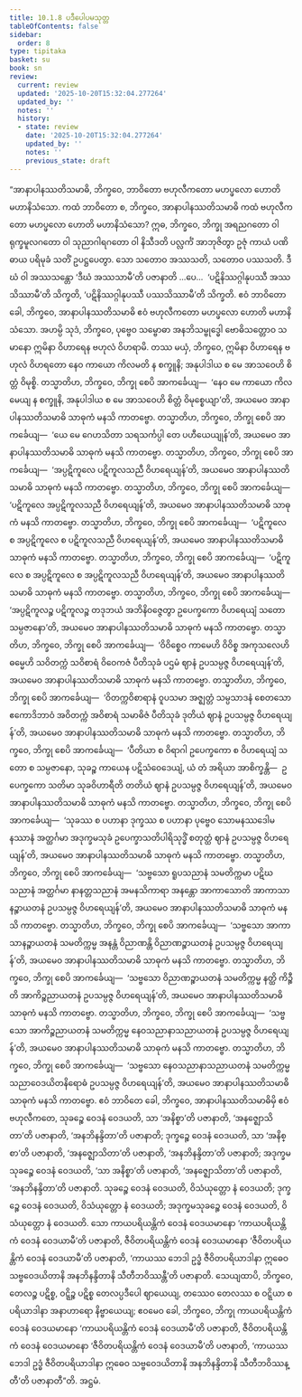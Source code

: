 ```yaml
---
title: 10.1.8 ပဒီပေါပမသုတ္တ
tableOfContents: false
sidebar:
  order: 8
type: tipitaka
basket: su
book: sn
review:
  current: review
  updated: '2025-10-20T15:32:04.277264'
  updated_by: ''
  notes: ''
  history:
  - state: review
    date: '2025-10-20T15:32:04.277264'
    updated_by: ''
    notes: ''
    previous_state: draft
---
```



<DynamicBreadcrumb />


<ReviewStatus review={frontmatter.review} showDetails={true} />

<HypothesisAnnotation frontmatter={frontmatter} />

<Division number="984" book="sn" e="ch" v="18" p="429">

<Paragraph number="1671" book="sn">
“အာနာပါနဿတိသမာဓိ, ဘိက္ခဝေ, ဘာဝိတော ဗဟုလီကတော မဟပ္ဖလော ဟောတိ မဟာနိသံသော. ကထံ ဘာဝိတော စ, ဘိက္ခဝေ, အာနာပါနဿတိသမာဓိ ကထံ ဗဟုလီကတော မဟပ္ဖလော ဟောတိ မဟာနိသံသော?
</Paragraph>

<Paragraph number="1672" book="sn">
ဣဓ, ဘိက္ခဝေ, ဘိက္ခု အရညဂတော ဝါ ရုက္ခမူလဂတော ဝါ သုညာဂါရဂတော ဝါ နိသီဒတိ ပလ္လင်္ကံ အာဘုဇိတွာ ဥဇုံ ကာယံ ပဏိဓာယ ပရိမုခံ သတိံ ဥပဋ္ဌပေတွာ. သော သတောဝ အဿသတိ, သတောဝ ပဿသတိ. ဒီဃံ ဝါ အဿသန္တော ‘ဒီဃံ အဿသာမီ’တိ ပဇာနာတိ …ပေ…  ‘ပဋိနိဿဂ္ဂါနုပဿီ အဿသိဿာမီ’တိ သိက္ခတိ, ‘ပဋိနိဿဂ္ဂါနုပဿီ ပဿသိဿာမီ’တိ သိက္ခတိ. ဧဝံ ဘာဝိတော ခေါ, ဘိက္ခဝေ, အာနာပါနဿတိသမာဓိ ဧဝံ ဗဟုလီကတော မဟပ္ဖလော ဟောတိ မဟာနိသံသော.
</Paragraph>

<Paragraph number="1673" book="sn">
အဟမ္ပိ သုဒံ, ဘိက္ခဝေ, ပုဗ္ဗေဝ သမ္ဗောဓာ အနဘိသမ္ဗုဒ္ဓေါ ဗောဓိသတ္တောဝ သမာနော ဣမိနာ ဝိဟာရေန ဗဟုလံ ဝိဟရာမိ. တဿ မယှံ, ဘိက္ခဝေ, ဣမိနာ ဝိဟာရေန ဗဟုလံ ဝိဟရတော နေဝ ကာယော ကိလမတိ န စက္ခူနိ; အနုပါဒါယ စ မေ အာသဝေဟိ စိတ္တံ ဝိမုစ္စိ.
</Paragraph>

<Paragraph number="1674" book="sn">
တသ္မာတိဟ, ဘိက္ခဝေ, ဘိက္ခု စေပိ အာကင်္ခေယျ—  ‘နေဝ မေ ကာယော ကိလမေယျ န စက္ခူနိ, အနုပါဒါယ စ မေ အာသဝေဟိ စိတ္တံ ဝိမုစ္စေယျာ’တိ, အယမေဝ အာနာပါနဿတိသမာဓိ သာဓုကံ မနသိ ကာတဗ္ဗော.
</Paragraph>

<Paragraph number="1675" book="sn">
တသ္မာတိဟ, ဘိက္ခဝေ, ဘိက္ခု စေပိ အာကင်္ခေယျ—  ‘ယေ မေ ဂေဟသိတာ သရသင်္ကပ္ပါ တေ ပဟီယေယျုန်’တိ, အယမေဝ အာနာပါနဿတိသမာဓိ သာဓုကံ မနသိ ကာတဗ္ဗော.
</Paragraph>

<Paragraph number="1676" book="sn">
တသ္မာတိဟ, ဘိက္ခဝေ, ဘိက္ခု စေပိ အာကင်္ခေယျ—  ‘အပ္ပဋိကူလေ ပဋိကူလသညီ ဝိဟရေယျန်’တိ, အယမေဝ အာနာပါနဿတိသမာဓိ သာဓုကံ မနသိ ကာတဗ္ဗော.
</Paragraph>

<Paragraph number="1677" book="sn">
တသ္မာတိဟ, ဘိက္ခဝေ, ဘိက္ခု စေပိ အာကင်္ခေယျ—  ‘ပဋိကူလေ အပ္ပဋိကူလသညီ ဝိဟရေယျန်’တိ, အယမေဝ အာနာပါနဿတိသမာဓိ သာဓုကံ မနသိ ကာတဗ္ဗော.
</Paragraph>

<Paragraph number="1678" book="sn">
တသ္မာတိဟ, ဘိက္ခဝေ, ဘိက္ခု စေပိ အာကင်္ခေယျ—  ‘ပဋိကူလေ စ အပ္ပဋိကူလေ စ ပဋိကူလသညီ ဝိဟရေယျန်’တိ, အယမေဝ အာနာပါနဿတိသမာဓိ သာဓုကံ မနသိ ကာတဗ္ဗော.
</Paragraph>

<Paragraph number="1679" book="sn">
တသ္မာတိဟ, ဘိက္ခဝေ, ဘိက္ခု စေပိ အာကင်္ခေယျ—  ‘ပဋိကူလေ စ အပ္ပဋိကူလေ စ အပ္ပဋိကူလသညီ ဝိဟရေယျန်’တိ, အယမေဝ အာနာပါနဿတိသမာဓိ သာဓုကံ မနသိ ကာတဗ္ဗော.
</Paragraph>

<Paragraph number="1680" book="sn">
တသ္မာတိဟ, ဘိက္ခဝေ, ဘိက္ခု စေပိ အာကင်္ခေယျ—  ‘အပ္ပဋိကူလဉ္စ ပဋိကူလဉ္စ တဒုဘယံ အဘိနိဝဇ္ဇေတွာ ဥပေက္ခကော ဝိဟရေယျံ သတော သမ္ပဇာနော’တိ, အယမေဝ အာနာပါနဿတိသမာဓိ သာဓုကံ မနသိ ကာတဗ္ဗော.
</Paragraph>

<Paragraph number="1681" book="sn">
တသ္မာတိဟ, ဘိက္ခဝေ, ဘိက္ခု စေပိ အာကင်္ခေယျ—  ‘ဝိဝိစ္စေဝ ကာမေဟိ ဝိဝိစ္စ အကုသလေဟိ ဓမ္မေဟိ သဝိတက္ကံ သဝိစာရံ ဝိဝေကဇံ ပီတိသုခံ ပဌမံ ဈာနံ ဥပသမ္ပဇ္ဇ ဝိဟရေယျန်’တိ, အယမေဝ အာနာပါနဿတိသမာဓိ သာဓုကံ မနသိ ကာတဗ္ဗော.
</Paragraph>

<Paragraph number="1682" book="sn">
တသ္မာတိဟ, ဘိက္ခဝေ, ဘိက္ခု စေပိ အာကင်္ခေယျ—  ‘ဝိတက္ကဝိစာရာနံ ဝူပသမာ အဇ္ဈတ္တံ သမ္ပသာဒနံ စေတသော ဧကောဒိဘာဝံ အဝိတက္ကံ အဝိစာရံ သမာဓိဇံ ပီတိသုခံ ဒုတိယံ ဈာနံ ဥပသမ္ပဇ္ဇ ဝိဟရေယျန်’တိ, အယမေဝ အာနာပါနဿတိသမာဓိ သာဓုကံ မနသိ ကာတဗ္ဗော.
</Paragraph>

<Paragraph number="1683" book="sn">
တသ္မာတိဟ, ဘိက္ခဝေ, ဘိက္ခု စေပိ အာကင်္ခေယျ—  ‘ပီတိယာ စ ဝိရာဂါ ဥပေက္ခကော စ ဝိဟရေယျံ သတော စ သမ္ပဇာနော, သုခဉ္စ ကာယေန ပဋိသံဝေဒေယျံ, ယံ တံ အရိယာ အာစိက္ခန္တိ—  ဥပေက္ခကော သတိမာ သုခဝိဟာရီတိ တတိယံ ဈာနံ ဥပသမ္ပဇ္ဇ ဝိဟရေယျန်’တိ, အယမေဝ အာနာပါနဿတိသမာဓိ သာဓုကံ မနသိ ကာတဗ္ဗော.
</Paragraph>

<Paragraph number="1684" book="sn">
တသ္မာတိဟ, ဘိက္ခဝေ, ဘိက္ခု စေပိ အာကင်္ခေယျ—  ‘သုခဿ စ ပဟာနာ ဒုက္ခဿ စ ပဟာနာ ပုဗ္ဗေဝ သောမနဿဒေါမနဿာနံ အတ္ထင်္ဂမာ အဒုက္ခမသုခံ ဥပေက္ခာသတိပါရိသုဒ္ဓိံ စတုတ္ထံ ဈာနံ ဥပသမ္ပဇ္ဇ ဝိဟရေယျန်’တိ, အယမေဝ အာနာပါနဿတိသမာဓိ သာဓုကံ မနသိ ကာတဗ္ဗော.
</Paragraph>

<Paragraph number="1685" book="sn">
တသ္မာတိဟ, ဘိက္ခဝေ, ဘိက္ခု စေပိ အာကင်္ခေယျ—  ‘သဗ္ဗသော ရူပသညာနံ သမတိက္ကမာ ပဋိဃသညာနံ အတ္ထင်္ဂမာ နာနတ္တသညာနံ အမနသိကာရာ အနန္တော အာကာသောတိ အာကာသာနဉ္စာယတနံ ဥပသမ္ပဇ္ဇ ဝိဟရေယျန်’တိ, အယမေဝ အာနာပါနဿတိသမာဓိ သာဓုကံ မနသိ ကာတဗ္ဗော.
</Paragraph>

<Paragraph number="1686" book="sn">
တသ္မာတိဟ, ဘိက္ခဝေ, ဘိက္ခု စေပိ အာကင်္ခေယျ—  ‘သဗ္ဗသော အာကာသာနဉ္စာယတနံ သမတိက္ကမ္မ အနန္တံ ဝိညာဏန္တိ ဝိညာဏဉ္စာယတနံ ဥပသမ္ပဇ္ဇ ဝိဟရေယျန်’တိ, အယမေဝ အာနာပါနဿတိသမာဓိ သာဓုကံ မနသိ ကာတဗ္ဗော.
</Paragraph>

<Paragraph number="1687" book="sn">
တသ္မာတိဟ, ဘိက္ခဝေ, ဘိက္ခု စေပိ အာကင်္ခေယျ—  ‘သဗ္ဗသော ဝိညာဏဉ္စာယတနံ သမတိက္ကမ္မ နတ္ထိ ကိဉ္စီတိ အာကိဉ္စညာယတနံ ဥပသမ္ပဇ္ဇ ဝိဟရေယျန်’တိ, အယမေဝ အာနာပါနဿတိသမာဓိ သာဓုကံ မနသိ ကာတဗ္ဗော.
</Paragraph>

<Paragraph number="1688" book="sn">
တသ္မာတိဟ, ဘိက္ခဝေ, ဘိက္ခု စေပိ အာကင်္ခေယျ—  ‘သဗ္ဗသော အာကိဉ္စညာယတနံ သမတိက္ကမ္မ နေဝသညာနာသညာယတနံ ဥပသမ္ပဇ္ဇ ဝိဟရေယျန်’တိ, အယမေဝ အာနာပါနဿတိသမာဓိ သာဓုကံ မနသိ ကာတဗ္ဗော.
</Paragraph>

<Paragraph number="1689" book="sn">
တသ္မာတိဟ, ဘိက္ခဝေ, ဘိက္ခု စေပိ အာကင်္ခေယျ—  ‘သဗ္ဗသော နေဝသညာနာသညာယတနံ သမတိက္ကမ္မ သညာဝေဒယိတနိရောဓံ ဥပသမ္ပဇ္ဇ ဝိဟရေယျန်’တိ, အယမေဝ အာနာပါနဿတိသမာဓိ သာဓုကံ မနသိ ကာတဗ္ဗော.
</Paragraph>

<Paragraph number="1690" book="sn">
ဧဝံ ဘာဝိတေ ခေါ, ဘိက္ခဝေ, အာနာပါနဿတိသမာဓိမှိ ဧဝံ ဗဟုလီကတေ, သုခဉ္စေ ဝေဒနံ ဝေဒယတိ, သာ ‘အနိစ္စာ’တိ ပဇာနာတိ, ‘အနဇ္ဈောသိတာ’တိ ပဇာနာတိ, ‘အနဘိနန္ဒိတာ’တိ ပဇာနာတိ; ဒုက္ခဉ္စေ ဝေဒနံ ဝေဒယတိ, သာ ‘အနိစ္စာ’တိ ပဇာနာတိ, ‘အနဇ္ဈောသိတာ’တိ ပဇာနာတိ, ‘အနဘိနန္ဒိတာ’တိ ပဇာနာတိ; အဒုက္ခမသုခဉ္စေ ဝေဒနံ ဝေဒယတိ, ‘သာ အနိစ္စာ’တိ ပဇာနာတိ, ‘အနဇ္ဈောသိတာ’တိ ပဇာနာတိ, ‘အနဘိနန္ဒိတာ’တိ ပဇာနာတိ.
</Paragraph>

<Paragraph number="1691" book="sn">
သုခဉ္စေ ဝေဒနံ ဝေဒယတိ, ဝိသံယုတ္တော နံ ဝေဒယတိ; ဒုက္ခဉ္စေ ဝေဒနံ ဝေဒယတိ, ဝိသံယုတ္တော နံ ဝေဒယတိ; အဒုက္ခမသုခဉ္စေ ဝေဒနံ ဝေဒယတိ, ဝိသံယုတ္တော နံ ဝေဒယတိ. သော ကာယပရိယန္တိကံ ဝေဒနံ ဝေဒယမာနော ‘ကာယပရိယန္တိကံ ဝေဒနံ ဝေဒယာမီ’တိ ပဇာနာတိ, ဇီဝိတပရိယန္တိကံ ဝေဒနံ ဝေဒယမာနော ‘ဇီဝိတပရိယန္တိကံ ဝေဒနံ ဝေဒယာမီ’တိ ပဇာနာတိ, ‘ကာယဿ ဘေဒါ ဥဒ္ဓံ ဇီဝိတပရိယာဒါနာ ဣဓေဝ သဗ္ဗဝေဒယိတာနိ အနဘိနန္ဒိတာနိ သီတီဘဝိဿန္တီ’တိ ပဇာနာတိ.
</Paragraph>

<Paragraph number="1692" book="sn">
သေယျထာပိ, ဘိက္ခဝေ, တေလဉ္စ ပဋိစ္စ, ဝဋ္ဋိဉ္စ ပဋိစ္စ တေလပ္ပဒီပေါ ဈာယေယျ, တဿေဝ တေလဿ စ ဝဋ္ဋိယာ စ ပရိယာဒါနာ အနာဟာရော နိဗ္ဗာယေယျ; ဧဝမေဝ ခေါ, ဘိက္ခဝေ, ဘိက္ခု ကာယပရိယန္တိကံ ဝေဒနံ ဝေဒယမာနော ‘ကာယပရိယန္တိကံ ဝေဒနံ ဝေဒယာမီ’တိ ပဇာနာတိ, ဇီဝိတပရိယန္တိကံ ဝေဒနံ ဝေဒယမာနော ‘ဇီဝိတပရိယန္တိကံ ဝေဒနံ ဝေဒယာမီ’တိ ပဇာနာတိ, ‘ကာယဿ ဘေဒါ ဥဒ္ဓံ ဇီဝိတပရိယာဒါနာ ဣဓေဝ သဗ္ဗဝေဒယိတာနိ အနဘိနန္ဒိတာနိ သီတီဘဝိဿန္တီ’တိ ပဇာနာတီ”တိ.

</Paragraph>
</Division>

<Paragraph number="1693" type="center" book="sn">
အဋ္ဌမံ.
</Paragraph>